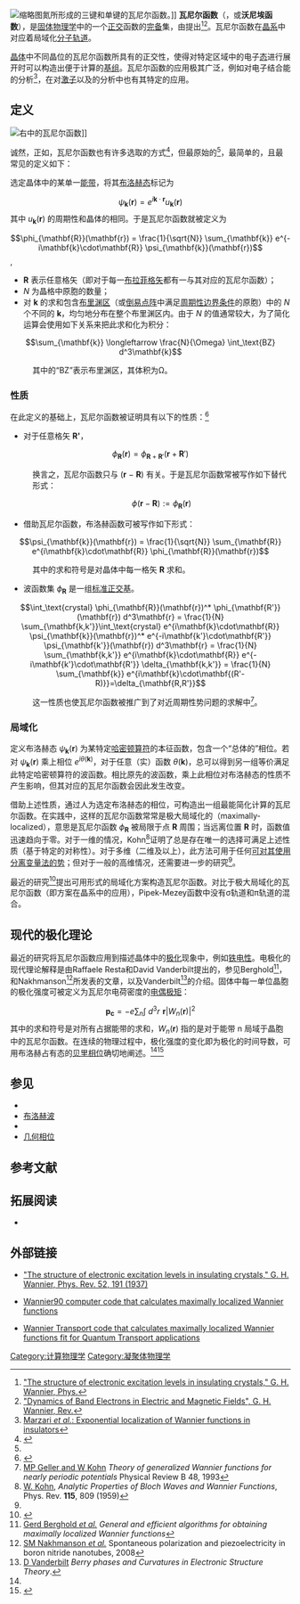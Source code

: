 {{NoteTA|G1=物理學}}
{{向量字體常規}}
[[File:N2_Wannier.png|缩略图]]氮所形成的三键和单键的瓦尼尔函数。]]
'''瓦尼尔函数'''（{{lang-en|'''Wannier function'''}}，或'''沃尼埃函数'''），是[[固体物理学|固体物理学]]中的一个[[正交|正交]]函数的[[完备|完备]]集，由{{le|格里高利·瓦尼尔|Gregory Wannier}}提出<ref name="Wannier1937">[[doi:10.1103/PhysRev.52.191|"The structure of electronic excitation levels in insulating crystals," G. H. Wannier, Phys.]]</ref><ref name="Wannier1962">[http://link.aps.org/doi/10.1103/RevModPhys.34.645 "Dynamics of Band Electrons in Electric and Magnetic Fields", G. H. Wannier, Rev.]</ref>。瓦尼尔函数在[[晶系|晶系]]中对应着局域化[[分子轨道|分子轨道]]。

[[晶体|晶体]]中不同晶位的瓦尼尔函数所具有的正交性，使得对特定区域中的电子[[量子態|态]]进行展开时可以构造出便于计算的[[基组|基组]]。瓦尼尔函数的应用极其广泛，例如对电子结合能的分析<ref name="Arxiv-Localization">[http://arxiv.org/pdf/cond-mat/0606726 Marzari ''et al.'': Exponential localization of Wannier functions in insulators]</ref>，在对[[激子|激子]]以及{{le|里德伯物质|Rydberg matter}}的分析中也有其特定的应用。

== 定义 ==
[[File:WanF-BaTiO3.png|右]]中的瓦尼尔函数]]

诚然，正如{{le|局域化分子轨道|localized molecular orbitals}}，瓦尼尔函数也有许多选取的方式<ref>{{Cite web |url=http://www.psi-k.org/newsletters/News_57/Highlight_57.pdf |title=Marzari ''et al.'': An Introduction to Maximally-Localized Wannier Functions |access-date=2016-12-02 |archive-date=2021-03-01 |archive-url=https://web.archive.org/web/20210301060912/http://www.psi-k.org/newsletters/News_57/Highlight_57.pdf |dead-url=yes }}</ref>，但最原始的<ref name=Wannier1937/>，最简单的，且最常见的定义如下：

选定晶体中的某单一[[能带结构|能带]]，将其[[布洛赫波|布洛赫态]]标记为
:<math>\psi_{\mathbf{k}}(\mathbf{r}) = e^{i\mathbf{k}\cdot\mathbf{r}}u_{\mathbf{k}}(\mathbf{r})</math>
其中 <math>u_{\mathbf{k}}(\mathbf{r})</math> 的周期性和晶体的相同。于是瓦尼尔函数就被定义为
:<math>\phi_{\mathbf{R}}(\mathbf{r}) = \frac{1}{\sqrt{N}} \sum_{\mathbf{k}} e^{-i\mathbf{k}\cdot\mathbf{R}} \psi_{\mathbf{k}}(\mathbf{r})</math>,

* '''R''' 表示任意格矢（即对于每一[[布拉菲晶格|布拉菲格矢]]都有一与其对应的瓦尼尔函数）；
* <math>N</math> 为晶格中原胞的数量；
* 对 '''k''' 的求和包含[[布里渊区|布里渊区]]（或[[倒易点阵|倒易点阵]]中满足[[周期性边界条件|周期性边界条件]]的原胞）中的 <math>N</math> 个不同的 '''k'''，均匀地分布在整个布里渊区内。由于 <math>N</math> 的值通常较大，为了简化运算会使用如下关系来把此求和化为积分：
::<math>\sum_{\mathbf{k}} \longleftarrow \frac{N}{\Omega} \int_\text{BZ} d^3\mathbf{k}</math>
:其中的“BZ”表示布里渊区，其体积为Ω。

=== 性质 ===

在此定义的基础上，瓦尼尔函数被证明具有以下的性质：<ref name=Bohm>{{cite book |title=The Geometric Phase in Quantum Systems |author=A Bohm, A Mostafazadeh, H Koizumi, Q Niu and J Zqanziger |isbn=3-540-00031-3 |publisher=Springer |year=2003 |url=http://link.springer.com/book/10.1007%2F978-3-662-10333-3 |pages=§12.5, p. 292 ff |access-date=2016-12-02 |archive-date=2020-08-26 |archive-url=https://web.archive.org/web/20200826020324/https://link.springer.com/book/10.1007%2F978-3-662-10333-3 |dead-url=no }}</ref>

* 对于任意格矢 ''' R' '''，
::<math>\phi_{\mathbf{R}}(\mathbf{r}) = \phi_{\mathbf{R}+\mathbf{R}'}(\mathbf{r}+\mathbf{R}')</math>
:换言之，瓦尼尔函数只与 ('''r''' − '''R''') 有关。于是瓦尼尔函数常被写作如下替代形式：
::<math>\phi(\mathbf{r}-\mathbf{R}) := \phi_{\mathbf{R}}(\mathbf{r})</math>

* 借助瓦尼尔函数，布洛赫函数可被写作如下形式：
::<math>\psi_{\mathbf{k}}(\mathbf{r}) = \frac{1}{\sqrt{N}} \sum_{\mathbf{R}} e^{i\mathbf{k}\cdot\mathbf{R}} \phi_{\mathbf{R}}(\mathbf{r})</math>
:其中的求和符号是对晶体中每一格矢 '''R''' 求和。

* 波函数集 <math>\phi_{\mathbf{R}}</math> 是一组[[标准正交基|标准正交基]]。
::<math>\int_\text{crystal}  \phi_{\mathbf{R}}(\mathbf{r})^* \phi_{\mathbf{R'}}(\mathbf{r}) d^3\mathbf{r} = \frac{1}{N} \sum_{\mathbf{k,k'}}\int_\text{crystal} e^{i\mathbf{k}\cdot\mathbf{R}} \psi_{\mathbf{k}}(\mathbf{r})^*  e^{-i\mathbf{k'}\cdot\mathbf{R'}} \psi_{\mathbf{k'}}(\mathbf{r}) d^3\mathbf{r} =  \frac{1}{N} \sum_{\mathbf{k,k'}} e^{i\mathbf{k}\cdot\mathbf{R}} e^{-i\mathbf{k'}\cdot\mathbf{R'}} \delta_{\mathbf{k,k'}} = \frac{1}{N} \sum_{\mathbf{k}} e^{i\mathbf{k}\cdot\mathbf{(R'-R)}}=\delta_{\mathbf{R,R'}} </math>

:这一性质也使瓦尼尔函数被推广到了对近周期性势问题的求解中<ref name=Kohn0>[http://journals.aps.org/prb/abstract/10.1103/PhysRevB.48.14085 MP Geller and W Kohn] ''Theory of generalized Wannier functions for nearly periodic potentials'' Physical Review B 48, 1993</ref>。

=== 局域化 ===

定义布洛赫态 <math>\psi_{\mathbf{k}}(\mathbf{r})</math> 为某特定[[哈密顿算符|哈密顿算符]]的本征函数，包含一个“总体的”相位。若对 <math>\psi_{\mathbf{k}}(\mathbf{r})</math> 乘上相位 <math>e^{i \theta (\mathbf{k})}</math>，对于任意（实）函数 <math>\theta (\mathbf{k})</math>，总可以得到另一组等价满足此特定哈密顿算符的波函数。相比原先的波函数，乘上此相位对布洛赫态的性质不产生影响，但其对应的瓦尼尔函数会因此发生改变。

借助上述性质，通过人为选定布洛赫态的相位，可构造出一组最能简化计算的瓦尼尔函数。在实践中，这样的瓦尼尔函数常常是极大局域化的（maximally-localized），意思是瓦尼尔函数 <math>\phi_{\mathbf{R}}</math> 被局限于点 '''R''' 周围；当远离位置 '''R''' 时，函数值迅速趋向于零。对于一维的情况，Kohn<ref name=Kohn1>[http://link.aps.org/doi/10.1103/PhysRev.115.809 W. Kohn], ''Analytic Properties of Bloch Waves and Wannier Functions'', Phys. Rev. '''115''', 809 (1959)</ref>证明了总是存在唯一的选择可满足上述性质（基于特定的对称性）。对于多维（二维及以上），此方法可用于任何[[可分離變數的偏微分方程|可对其使用分离变量法的势]]；但对于一般的高维情况，还需要进一步的研究<ref name=Arxiv-Localization/>。

最近的研究<ref name=Jonsson2016>{{Cite web |url=http://arxiv.org/abs/1608.06396 |title=E. Ö. Jónsson, S. Lehtola, M. Puska, and H. Jónsson: Generalized Pipek-Mezey orbital localization method for electronic structure calculations employing periodic boundary conditions |access-date=2016-12-11 |archive-date=2020-07-28 |archive-url=https://web.archive.org/web/20200728191836/https://arxiv.org/abs/1608.06396 |dead-url=no }}</ref>提出可用{{le|Pipek-Mezey|Localized molecular orbitals#Pipek-Mezey}}形式的局域化方案构造瓦尼尔函数。对比于极大局域化的瓦尼尔函数（即{{le|Foster-Boys|Localized molecular orbitals#Foster-Boys}}方案在晶系中的应用），Pipek-Mezey函数中没有σ轨道和π轨道的混合。

== 现代的极化理论 ==

最近的研究将瓦尼尔函数应用到描述晶体中的[[电极化|极化]]现象中，例如[[铁电性|铁电性]]。电极化的现代理论解释是由Raffaele Resta和David Vanderbilt提出的，参见Berghold<ref name=Berghold>[http://prola.aps.org/abstract/PRB/v61/i15/p10040_1 Gerd Berghold ''et al.''] ''General and efficient algorithms for obtaining maximally localized Wannier functions''</ref>，和Nakhmanson<ref name=Nakhmanson>[http://arxiv.org/abs/cond-mat/0305329v1 SM Nakhmanson ''et al.''] {{Wayback|url=http://arxiv.org/abs/cond-mat/0305329v1 |date=20190909215731 }} Spontaneous polarization and piezoelectricity in boron nitride nanotubes, 2008</ref>所发表的文章，以及Vanderbilt<ref name=Vanderbilt>[http://www.physics.rutgers.edu/~dhv/talks/rahman.pdf  D Vanderbilt] {{Wayback|url=http://www.physics.rutgers.edu/~dhv/talks/rahman.pdf |date=20180328201005 }} ''Berry phases and Curvatures in Electronic Structure Theory''.</ref>的介绍。固体中每一单位晶胞的极化强度可被定义为瓦尼尔电荷密度的[[电偶极矩|电偶极矩]]：
:<math>\mathbf{p_c} = -e \sum_n \int\ d^3 r \,\, \mathbf{r} |W_n(\mathbf{r})|^2</math>
其中的求和符号是对所有占据能带的求和，<math>W_n(\mathbf{r})</math> 指的是对于能带 n 局域于晶胞中的瓦尼尔函数。在连续的物理过程中，极化强度的变化即为极化的时间导数，可用布洛赫占有态的[[贝里相位|贝里相位]]确切地阐述。<ref name=Bohm/><ref name=Resta>{{cite book |author=C. Pisani |title=Quantum-mechanical Ab-initio Calculation of the Properties of Crystalline Materials |isbn=3-540-61645-4 |year=1994 |publisher=Springer |edition=Proceedings of the IV School of Computational Chemistry of the Italian Chemical Society |page=282 |url=https://books.google.com/books?id=5ak5TwSLreAC&pg=PA282&dq=%22Berry+connection%22}}</ref>

== 参见 ==
* {{le|轨道磁化|Orbital magnetization}}
* [[布洛赫波|布洛赫波]]
* {{le|Hannay角|Hannay angle}}
* [[几何相位|几何相位]]

== 参考文献 ==
{{Reflist|2}}

== 拓展阅读 ==
* {{en}}{{cite book |title=Physics of Ferroelectrics: a Modern Perspective |author1=Karin M Rabe |author2=Jean-Marc Triscone |author3=Charles H Ahn |page=2 |url=https://books.google.com/books?id=CWTzxRCDJdMC&pg=PA43&dq=%22Berry+connection%22#PPA2,M1 |publisher=Springer |year=2007 |isbn=3-540-34590-6}}

== 外部链接 ==
* {{en}}[http://dx.doi.org/10.1103/PhysRev.52.191 "The structure of electronic excitation levels in insulating crystals," G. H. Wannier, Phys. Rev. 52, 191 (1937)]
* {{en}}[http://wannier.org Wannier90 computer code that calculates maximally localized Wannier functions] {{Wayback|url=http://wannier.org/ |date=20210118095809 }}
* {{en}}[http://www.wannier-transport.org/ Wannier Transport code that calculates maximally localized Wannier functions fit for Quantum Transport applications] {{Wayback|url=http://www.wannier-transport.org/ |date=20170804112151 }}

{{DEFAULTSORT:Wannier function}}
[[Category:计算物理学|Category:计算物理学]]
[[Category:凝聚体物理学|Category:凝聚体物理学]]